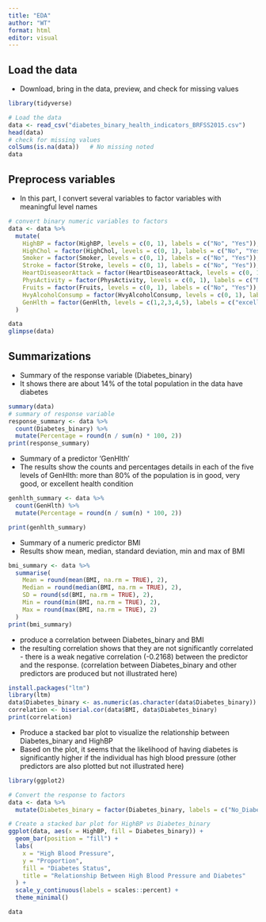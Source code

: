 ```yaml
---
title: "EDA"
author: "WT"
format: html
editor: visual
---
```


## Load the data

-   Download, bring in the data, preview, and check for missing values

```r
library(tidyverse)

# Load the data
data <- read_csv("diabetes_binary_health_indicators_BRFSS2015.csv")
head(data)
# check for missing values
colSums(is.na(data))   # No missing noted
data
```

## Preprocess variables

-   In this part, I convert several variables to factor variables with meaningful level names

```r
# convert binary numeric variables to factors
data <- data %>%
  mutate(
    HighBP = factor(HighBP, levels = c(0, 1), labels = c("No", "Yes")),
    HighChol = factor(HighChol, levels = c(0, 1), labels = c("No", "Yes")),
    Smoker = factor(Smoker, levels = c(0, 1), labels = c("No", "Yes")),
    Stroke = factor(Stroke, levels = c(0, 1), labels = c("No", "Yes")),
    HeartDiseaseorAttack = factor(HeartDiseaseorAttack, levels = c(0, 1), labels = c("No", "Yes")),
    PhysActivity = factor(PhysActivity, levels = c(0, 1), labels = c("No", "Yes")),
    Fruits = factor(Fruits, levels = c(0, 1), labels = c("No", "Yes")),
    HvyAlcoholConsump = factor(HvyAlcoholConsump, levels = c(0, 1), labels = c("No", "Yes")),
    GenHlth = factor(GenHlth, levels = c(1,2,3,4,5), labels = c("excellent", "very_good", "good", "fair", "poor"))
  )

data
glimpse(data)
```

## Summarizations

-   Summary of the response variable (Diabetes_binary)
-   It shows there are about 14% of the total population in the data have diabetes

```r
summary(data)
# summary of response variable
response_summary <- data %>%
  count(Diabetes_binary) %>%
  mutate(Percentage = round(n / sum(n) * 100, 2))
print(response_summary)

```

-   Summary of a predictor 'GenHlth'
-   The results show the counts and percentages details in each of the five levels of GenHlth: more than 80% of the population is in good, very good, or excellent health condition

```r

genhlth_summary <- data %>%
  count(GenHlth) %>%
  mutate(Percentage = round(n / sum(n) * 100, 2))

print(genhlth_summary)

```

-   Summary of a numeric predictor BMI
-   Results show mean, median, standard deviation, min and max of BMI

```r
bmi_summary <- data %>%
  summarise(
    Mean = round(mean(BMI, na.rm = TRUE), 2),
    Median = round(median(BMI, na.rm = TRUE), 2),
    SD = round(sd(BMI, na.rm = TRUE), 2),
    Min = round(min(BMI, na.rm = TRUE), 2),
    Max = round(max(BMI, na.rm = TRUE), 2)
  )
print(bmi_summary)

```

-   produce a correlation between Diabetes_binary and BMI
-   the resulting correlation shows that they are not significantly correlated - there is a weak negative correlation (-0.2168) between the predictor and the response. (correlation between Diabetes_binary and other predictors are produced but not illustrated here)

```r
install.packages("ltm")
library(ltm)
data$Diabetes_binary <- as.numeric(as.character(data$Diabetes_binary))
correlation <- biserial.cor(data$BMI, data$Diabetes_binary)
print(correlation)

```

-   Produce a stacked bar plot to visualize the relationship between Diabetes_binary and HighBP
-   Based on the plot, it seems that the likelihood of having diabetes is significantly higher if the individual has high blood pressure (other predictors are also plotted but not illustrated here)

```r
library(ggplot2)

# Convert the response to factors 
data <- data %>%
  mutate(Diabetes_binary = factor(Diabetes_binary, labels = c("No_Diabetes", "Diabetes")))

# Create a stacked bar plot for HighBP vs Diabetes_binary
ggplot(data, aes(x = HighBP, fill = Diabetes_binary)) +
  geom_bar(position = "fill") +
  labs(
    x = "High Blood Pressure",
    y = "Proportion",
    fill = "Diabetes Status",
    title = "Relationship Between High Blood Pressure and Diabetes"
  ) +
  scale_y_continuous(labels = scales::percent) +
  theme_minimal() 

```

```r
data
```
